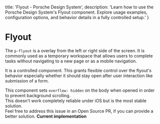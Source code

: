 
  title: 'Flyout - Porsche Design System',
  description: 'Learn how to use the Porsche Design System\'s Flyout component. Explore usage examples, configuration options, and behavior details in a fully controlled setup.'
}

# Flyout <ComponentStatus tagName="p-flyout"></ComponentStatus>

The `p-flyout` is a overlay from the left or right side of the screen. It is commonly used as a temporary workspace that
allows users to complete tasks without navigating to a new page or as a mobile navigation.

It is a controlled component. This grants flexible control over the flyout's behavior especially whether it should stay
open after user interaction like submission of a form.

<Notification heading="Scroll-lock" heading-tag="h2" state="warning">
  This component sets <code>overflow: hidden</code> on the body when opened in order to prevent background scrolling.<br />
  This doesn't work completely reliable under iOS but is the most stable solution.<br />
  Feel free to address this issue in an Open Source PR, if you can provide a better solution. <b><Link href="https://github.com/porsche-design-system/porsche-design-system/blob/main/packages/components/src/utils/setScrollLock.ts">Current implementation</Link></b>
</Notification>

<Configurator tagName="p-flyout" story={flyoutStory} slotStories={flyoutSlotStories} />

